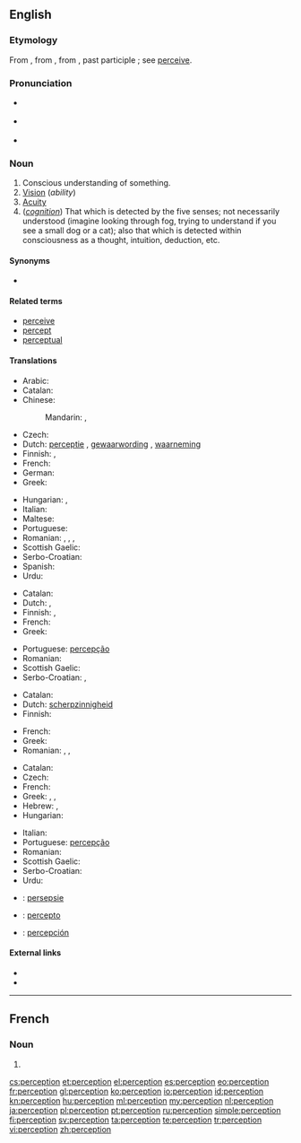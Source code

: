 ==English==

{{wikipedia}}

===Etymology===
From {{etyl|fr}} {{term|perception|lang=fr}}, from {{etyl|la|en}} {{term|perceptio||a receiving or collecting, perception, comprehension}}, from {{term|percipere}}, past participle {{term|perceptus||to obtain, perceive}}; see [[perceive]].

===Pronunciation===
* {{a|UK}} {{IPA|/pəˈsɛpʃ(ə)n/}}
* {{a|US}} {{IPA|/pɚˈsɛpʃ(ə)n/}}
* {{audio|en-us-perception.ogg|Audio (US)}}

===Noun===
{{en-noun}}

# Conscious understanding of something.
# [[vision|Vision]] (''ability'')
# [[acuity|Acuity]]
# (''[[cognition]]'') That which is detected by the five senses; not necessarily understood (imagine looking through fog, trying to understand if you see a small dog or a cat); also that which is detected within consciousness as a thought, intuition, deduction, etc.

====Synonyms====
* {{l|en|ken}}

====Related terms====
* [[perceive]]
* [[percept]]
* [[perceptual]]

====Translations====
{{trans-top|conscious understanding of something}}
* Arabic: {{t-|ar|ادراك حسي|m|tr=idrák hassí}}
* Catalan: {{t-|ca|percepció|f}}
* Chinese:
*: Mandarin: {{t-|cmn|知覺|sc=Hani}}, {{t-|cmn|知觉|tr=zhījué|sc=Hani}}
* Czech: {{t-|cs|vnímání|n}}
* Dutch: [[perceptie]] {{f}}, [[gewaarwording]] {{f}}, [[waarneming]] {{f}}
* Finnish: {{t-|fi|havainnointi}}, {{t-|fi|havaintokyky}}
* French: {{t+|fr|perception|f}}
* German: {{t+|de|Wahrnehmung|f}}
* Greek: {{t+|el|αντίληψη|f|tr=antílipsi}}
{{trans-mid}}
* Hungarian: {{t+|hu|felfogás}}, {{t+|hu|megértés}}
* Italian: {{t+|it|percezione|f}}
* Maltese: {{t-|mt|perċezzjoni|f}}
* Portuguese: {{t+|pt|percepção|f}}
* Romanian: {{t-|ro|percepție}}, {{t+|ro|percepere}}, {{t-|ro|discernere}}, {{t-|ro|discernământ}}
* Scottish Gaelic: {{t-|gd|toirt fa-near|f}}
* Serbo-Croatian: {{t-|sh|percepcija|f|alt=percèpcija}}
* Spanish: {{t+|es|percepción|f}}
* Urdu: {{t+|ur|حسی ادراک|m}}
{{trans-bottom}}

{{trans-top|vision}}
* Catalan: {{t-|ca|percepció|f}}
* Dutch: {{t+|nl|zicht|n}}, {{t+|nl|waarneming|f}}
* Finnish: {{t-|fi|aistimus}}, {{t+|fi|havainto}}
* French: {{t+|fr|perception|f}}
* Greek: {{t+|el|όραση|f|tr=órasi}}
{{trans-mid}}
* Portuguese: [[percepção]] {{f}}
* Romanian: {{t-|ro|percepție}}
* Scottish Gaelic: {{t-|gd|toirt fa-near|f}}
* Serbo-Croatian: {{t-|sh|percepcija|f|alt=percèpcija}}, {{t-|sh|vid|m|alt=vȋd}}
{{trans-bottom}}

{{trans-top|acuity}}
* Catalan: {{t-|ca|percepció|f}}
* Dutch: [[scherpzinnigheid]]
* Finnish: {{t+|fi|havainto}}
{{trans-mid}}
* French: {{t+|fr|perception|f}}
* Greek: {{t+|el|αντίληψη|f|tr=antílipsi}}
* Romanian: {{t-|ro|discernere}}, {{t+|ro|percepere}}, {{t+|ro|sesizare}}
{{trans-bottom}}

{{trans-top|that which is detected by the five senses}}
* Catalan: {{t-|ca|percepció|f}}
* Czech: {{t+|cs|vjem|m}}
* French: {{t+|fr|perception|f}}
* Greek: {{t+|el|αντίληψη|f|tr=antílipsi}}, {{t+|el|διορατικότητα|f|tr=dioratikótita}}, {{t+|el|αίσθηση|f|tr=aísthisi}}
* Hebrew: {{t-|he|תפיסה|tr=tfissa}}, {{t-|he|קליטה|tr=klita}}
* Hungarian: {{t+|hu|észlelés}}
{{trans-mid}}
* Italian: {{t+|it|percezione|f}}
* Portuguese: [[percepção]] {{f}}
* Romanian: {{t-|ro|percepție}}
* Scottish Gaelic: {{t-|gd|toirt fa-near|f}}
* Serbo-Croatian: {{t-|sh|percepcija|f|alt=percèpcija}}
* Urdu: {{t-|ur|حواس خمسہ کا ادراک}}
{{trans-bottom}}

{{checktrans-top}}
* {{ttbc|af}}: [[persepsie]] {{f}}
* {{ttbc|eo}}: [[percepto]]
* {{ttbc|es}}: [[percepción]] {{f}}
{{trans-bottom}}

====External links====
* {{R:Webster 1913}}
* {{R:Century 1911}}

----

==French==
{{wikipedia|lang=fr}}

===Noun===
{{fr-noun|f}}

# {{l|en|perception}}

[[cs:perception]]
[[et:perception]]
[[el:perception]]
[[es:perception]]
[[eo:perception]]
[[fr:perception]]
[[gl:perception]]
[[ko:perception]]
[[io:perception]]
[[id:perception]]
[[kn:perception]]
[[hu:perception]]
[[ml:perception]]
[[my:perception]]
[[nl:perception]]
[[ja:perception]]
[[pl:perception]]
[[pt:perception]]
[[ru:perception]]
[[simple:perception]]
[[fi:perception]]
[[sv:perception]]
[[ta:perception]]
[[te:perception]]
[[tr:perception]]
[[vi:perception]]
[[zh:perception]]